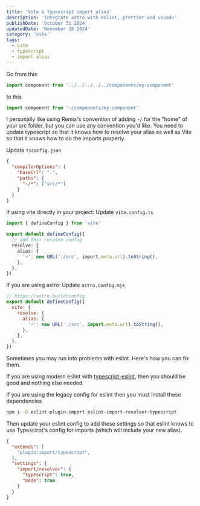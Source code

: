 ```yaml
---
title: 'Vite & Typescript import alias'
description: 'Integrate astro with eslint, prettier and vscode'
publishDate: 'October 31 2024'
updatedDate: 'November 18 2024'
category: 'vite'
tags:
  - vite
  - typescript
  - import alias
---
```


Go from this

```js
import component from '../../../../../components/my-component'
```

to this

```js
import component from '~/components/my-component'
```

I personally like using Remix's convention of adding `~/` for the "home" of your src folder, but you can use any convention you'd like. You need to update typescript so that it knows how to resolve your alias as well as Vite so that it knows how to do the imports properly.

Update `tsconfig.json`

```json
{
  "compilerOptions": {
    "baseUrl": ".",
    "paths": {
      "~/*": ["src/*"]
    }
  }
}
```

If using vite directly in your project: Update `vite.config.ts`

```ts
import { defineConfig } from 'vite'

export default defineConfig({
  // add this resolve config
  resolve: {
    alias: {
      '~': new URL('./src', import.meta.url).toString(),
    },
  },
})
```

If you are using astro: Update `astro.config.mjs`

```js
// https://astro.build/config
export default defineConfig({
  vite: {
    resolve: {
      alias: {
        '~': new URL('./src', import.meta.url).toString(),
      },
    },
  },
})
```

Sometimes you may run into problems with eslint. Here's how you can fix them.

If you are using modern eslint with [typescript-eslint](https://typescript-eslint.io/getting-started/), then you should be good and nothing else needed.

If you are using the legacy config for eslint then you must install these dependencies

```bash
npm i -D eslint-plugin-import eslint-import-resolver-typescript
```

Then update your eslint config to add these settings so that eslint knows to use Typescirpt's config for imports (which will include your new alias).

```json
{
  "extends": [
    "plugin:import/typescript",
  ],
  "settings": {
    "import/resolver": {
      "typescript": true,
      "node": true
    }
  }
}
```